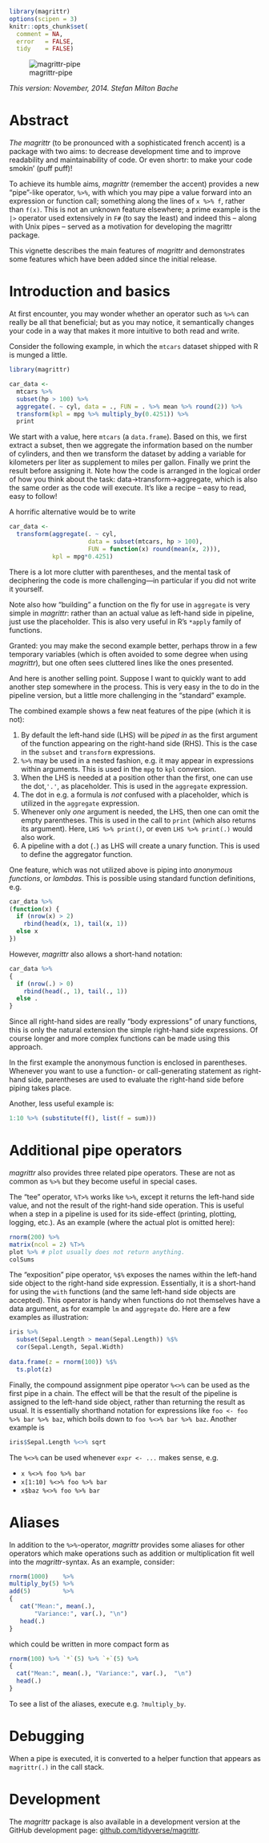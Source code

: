 <!--
%\VignetteEngine{knitr}
%\VignetteIndexEntry{Introducing magrittr}
-->

```r
library(magrittr)
options(scipen = 3)
knitr::opts_chunk$set(
  comment = NA,
  error   = FALSE,
  tidy    = FALSE)
```

![magrittr-pipe](magrittr.jpg)

*This version: November, 2014. Stefan Milton Bache* 

# Abstract

*The magrittr* (to be pronounced with a sophisticated french accent) is
a package with two aims: to decrease development time and to improve 
readability and maintainability of code. Or even shortr: to make your code smokin' (puff puff)!

To achieve its humble aims, *magrittr* (remember the accent) provides a new 
"pipe"-like operator, `%>%`, with which you may pipe a value forward into an 
expression or function call; something along the lines of ` x %>% f `, rather
than ` f(x)`. This is not an unknown feature
elsewhere; a prime example is the `|>` operator used extensively in `F#`
(to say the least) and indeed this -- along with Unix pipes -- served as a 
motivation for developing the magrittr package.

This vignette describes the main features of *magrittr* and demonstrates
some features which have been added since the initial release.

# Introduction and basics

At first encounter, you may wonder whether an operator such as `%>%`  can really 
be all that beneficial; but as you may notice, it semantically changes your 
code in a way that makes it more intuitive to both read and write.

Consider the following example, in which the `mtcars` dataset shipped with
R is munged a little.
```r
library(magrittr)

car_data <- 
  mtcars %>%
  subset(hp > 100) %>%
  aggregate(. ~ cyl, data = ., FUN = . %>% mean %>% round(2)) %>%
  transform(kpl = mpg %>% multiply_by(0.4251)) %>%
  print
```
We start with a value, here `mtcars` (a `data.frame`). Based on this, we 
first extract a subset, then  we aggregate the information based on the number 
of cylinders, and then we transform the dataset by adding a variable
for kilometers per liter as supplement to miles per gallon. Finally we print
the result before assigning it.
Note how the code is arranged in the logical
order of how you think about the task: data->transform->aggregate, which
is also the same order as the code will execute. It's like a recipe -- easy to
read, easy to follow!

A horrific alternative would be to write
```r
car_data <- 
  transform(aggregate(. ~ cyl, 
                      data = subset(mtcars, hp > 100), 
                      FUN = function(x) round(mean(x, 2))), 
            kpl = mpg*0.4251)
```
There is a lot more clutter with parentheses, and the mental task of deciphering
the code is more challenging---in particular if you did not write it yourself.

Note also how "building" a function on the fly for use in `aggregate` is very
simple in *magrittr*: rather than an actual value as left-hand side in 
pipeline, just use the placeholder. This is also very useful in R's 
`*apply` family of functions.

Granted: you may make the second example better, perhaps throw in a few temporary
variables (which is often avoided to some degree when using *magrittr*),
but one often sees cluttered lines like the ones presented. 

And here is another selling point. Suppose I want to quickly want to add
another step somewhere in the process. This is very easy in the
to do in the pipeline version, but a little more challenging in the 
"standard" example.

The combined example shows a few neat features of the pipe (which it is not):

1. By default the left-hand side (LHS) will be *piped in* as the first argument of 
the function appearing on the right-hand side (RHS). This is the case in the 
`subset` and `transform` expressions.
2. `%>%` may be used in a nested fashion, e.g. it may appear in expressions within 
arguments. This is used in the `mpg` to `kpl` conversion.
3. When the LHS is needed at a position other than the first, one can use
the dot,`'.'`, as placeholder. This is used in the `aggregate` expression.
4. The dot in e.g. a formula is *not* confused with a placeholder, which is
utilized in the `aggregate` expression.
5. Whenever only *one* argument is needed, the LHS, then one can omit the
empty parentheses. This is used in the call to `print` (which also returns its
argument). Here, `LHS %>% print()`, or even `LHS %>% print(.)` would also work.
6. A pipeline with a dot (`.`) as LHS will create a unary function. This is
used to define the aggregator function.

One feature, which was not utilized above is piping into *anonymous functions*,
or *lambdas*. This is possible using standard function definitions, e.g.
```r
car_data %>%
(function(x) {
  if (nrow(x) > 2) 
    rbind(head(x, 1), tail(x, 1))
  else x
})
```
However, *magrittr* also allows a short-hand notation:
```r
car_data %>%
{ 
  if (nrow(.) > 0)
    rbind(head(., 1), tail(., 1))
  else .
}
```
Since all right-hand sides are really "body expressions" of unary functions, this
is only the natural extension the simple right-hand side expressions. Of course
longer and more complex functions can be made using this approach.

In the first example the anonymous function is enclosed in parentheses.
Whenever you want to use a function- or call-generating statement as right-hand side, 
parentheses are used to evaluate the right-hand side before piping takes place.

Another, less useful example is:
```r
1:10 %>% (substitute(f(), list(f = sum)))
```

# Additional pipe operators
*magrittr* also provides three related pipe operators. These are not as
common as `%>%` but they become useful in special cases. 

The "tee" operator, `%T>%` works like `%>%`, except it returns the left-hand
side value, and not the result of the right-hand side operation.
This is useful when a step in a pipeline is used for its side-effect (printing,
plotting, logging, etc.). As an example (where the actual plot is omitted here):
```r
rnorm(200) %>%
matrix(ncol = 2) %T>%
plot %>% # plot usually does not return anything. 
colSums
```

The "exposition" pipe operator, `%$%` exposes the names within the left-hand side
object to the right-hand side expression. Essentially, it is a short-hand for 
using the `with` functions (and the same left-hand side objects are accepted).
This operator is handy when functions do not themselves have a data argument, as for 
example `lm` and `aggregate` do. Here are a few examples as illustration:

```r
iris %>%
  subset(Sepal.Length > mean(Sepal.Length)) %$%
  cor(Sepal.Length, Sepal.Width)
   
data.frame(z = rnorm(100)) %$% 
  ts.plot(z)
```

Finally, the compound assignment pipe operator `%<>%` can be used as the first pipe
in a chain. The effect will be that the result of the pipeline is assigned to the 
left-hand side object, rather than returning the result as usual. It is essentially
shorthand notation for expressions like `foo <- foo %>% bar %>% baz`, which
boils down to `foo %<>% bar %>% baz`. Another example is

```r
iris$Sepal.Length %<>% sqrt
```

The `%<>%` can be used whenever `expr <- ...` makes sense, e.g. 

* `x %<>% foo %>% bar`
* `x[1:10] %<>% foo %>% bar`
* `x$baz %<>% foo %>% bar`

# Aliases

In addition to the `%>%`-operator, *magrittr* provides some aliases for other
operators which make operations such as addition or multiplication fit well 
into the *magrittr*-syntax. As an example, consider:
```r
rnorm(1000)    %>%
multiply_by(5) %>%
add(5)         %>%
{ 
   cat("Mean:", mean(.), 
       "Variance:", var(.), "\n")
   head(.)
}
```
which could be written in more compact form as
```r
rnorm(100) %>% `*`(5) %>% `+`(5) %>% 
{
  cat("Mean:", mean(.), "Variance:", var(.),  "\n")
  head(.)
}
```
To see a list of the aliases, execute e.g. `?multiply_by`. 

# Debugging

When a pipe is executed, it is converted to a helper function that appears as
`magrittr(.)` in the call stack.

# Development
The *magrittr* package is also available in a development version at the
GitHub development page:
[github.com/tidyverse/magrittr](http://github.com/tidyverse/magrittr).
